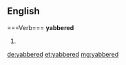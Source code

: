 ==English=====Verb===
'''yabbered'''

# {{past of|yabber}}

[[de:yabbered]]
[[et:yabbered]]
[[mg:yabbered]]